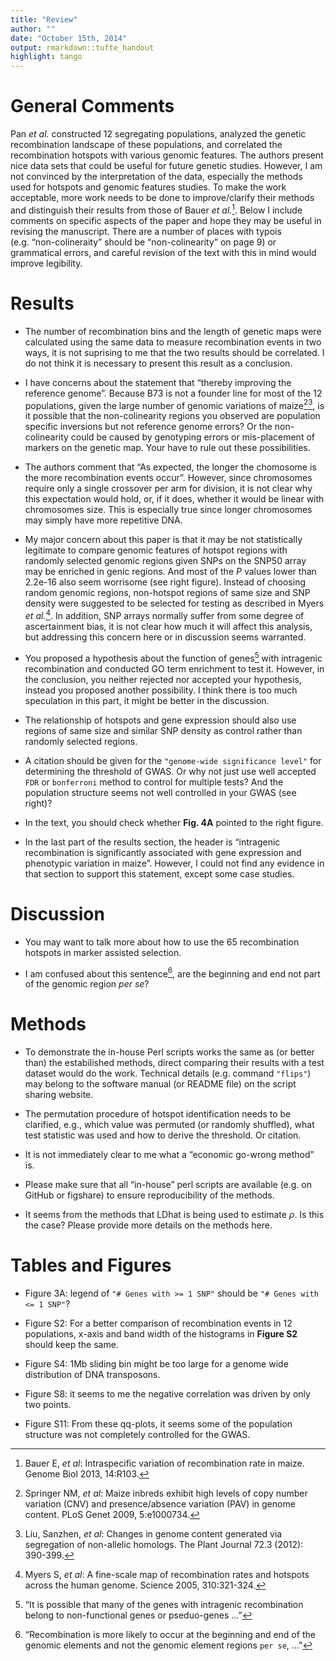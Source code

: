 ```yaml
---
title: "Review"
author: ""
date: "October 15th, 2014"
output: rmarkdown::tufte_handout
highlight: tango
---
```


# General Comments

Pan _et al._ constructed 12 segregating populations, analyzed the genetic recombination landscape of these populations, and correlated the recombination hotspots with various genomic features. The authors present nice data sets that could be useful for future genetic studies. However, I am not convinced by the interpretation of the data, especially the methods used for hotspots and genomic features studies. To make the work acceptable, more work needs to be done to improve/clarify their methods and distinguish their results from those of Bauer _et al._[^c1]. Below I include comments on specific aspects of the paper and hope they may be useful in revising the manuscript. There are a number of places with typois (e.g. "non-colineraity" should be "non-colinearity" on page 9) or grammatical errors, and careful revision of the text with this in mind would improve legibility.

# Results

* The number of recombination bins and the length of genetic maps were calculated using the same data to measure recombination events in two ways, it is not suprising to me that the two results should be correlated. I do not think it is necessary to present this result as a conclusion.

* I have concerns about the statement that "thereby improving the reference genome". Because B73 is not a founder line for most of the 12 populations, given the large number of genomic variations of maize[^c2][^c4], is it possible that the non-colinearity regions you observed are population specific inversions but not reference genome errors? Or the non-colinearity could be caused by genotyping errors or mis-placement of markers on the genetic map. Your have to rule out these possibilities.

* The authors comment that "As expected, the longer the chomosome is the more recombination events occur".  However, since chromosomes require only a single crossover per arm for division, it is not clear why this expectation would hold, or, if it does, whether it would be linear with chromosomes size.  This is especially true since longer chromosomes may simply have more repetitive DNA.

\graphicspath{{Figures/}}
\begin{marginfigure}
\includegraphics{fig2.png}
\caption{Snapshot of Figure 2 from the paper}
\label{fig:mfig1}
\end{marginfigure}

* My major concern about this paper is that it may be not statistically legitimate to compare genomic features of hotspot regions with randomly selected genomic regions given SNPs on the SNP50 array may be enriched in genic regions. And most of the _P_ values lower than 2.2e-16 also seem worrisome (see right figure). Instead of choosing random genomic regions, non-hotspot regions of same size and SNP density were suggested to be selected for testing as described in Myers _et al._[^c3]. In addition, SNP arrays normally suffer from some degree of ascertainment bias, it is not clear how much it will affect this analysis, but addressing this concern here or in discussion seems warranted. 

* You proposed a hypothesis about the function of genes[^s1] with intragenic recombination and conducted GO term enrichment to test it. However, in the conclusion, you neither rejected nor accepted your hypothesis, instead you proposed another possibility. I think there is too much speculation in this part, it might be better in the discussion. 

* The relationship of hotspots and gene expression should also use regions of same size and similar SNP density as control rather than randomly selected regions.

* A citation should be given for the `"genome-wide significance level"` for determining the threshold of GWAS. Or why not just use well accepted `FDR` or `bonferroni` method to control for multiple tests? And the population structure seems not well controlled in your GWAS (see right)?
\begin{marginfigure}
\includegraphics{fig4E.png}
\caption{Snapshot of Figure 4E from the paper}
\label{fig:mfig2}
\end{marginfigure}

* In the text, you should check whether __Fig. 4A__ pointed to the right figure.

* In the last part of the results section, the header is "intragenic recombination is significantly associated with gene expression and phenotypic variation in maize". However, I could not find any evidence in that section to support this statement, except some case studies. 

# Discussion

* You may want to talk more about how to use the 65 recombination hotspots in marker assisted selection.

* I am confused about this sentence[^s2], are the beginning and end not part of the genomic region _per se_?


# Methods

* To demonstrate the in-house Perl scripts works the same as (or better than) the estabilished methods, direct comparing their results with a test dataset would do the work. Technical details (e.g. command `"flips"`) may belong to the software manual (or README file) on the script sharing website.


* The permutation procedure of hotspot identification needs to be clarified, e.g., which value was permuted (or randomly shuffled), what test statistic was used and how to derive the threshold. Or citation.

* It is not immediately clear to me what a "economic go-wrong method" is.

* Please make sure that all "in-house" perl scripts are available (e.g. on GitHub or figshare) to ensure reproducibility of the methods.

* It seems from the methods that LDhat is being used to estimate $\rho$. Is this the case? Please provide more details on the methods here.

# Tables and Figures

* Figure 3A: legend of `"# Genes with >= 1 SNP"` should be `"# Genes with <= 1 SNP"`?

\begin{marginfigure}
\includegraphics{fig3A.png}
\caption{Snapshot part of Figure 3A}
\label{fig:mfig3}
\end{marginfigure}

* Figure S2: For a better comparison of recombination events in 12 populations, x-axis and band width of the histograms in __Figure S2__ should keep the same.

* Figure S4: 1Mb sliding bin might be too large for a genome wide distribution of DNA transposons. 

* Figure S8: it seems to me the negative correlation was driven by only two points. 

\begin{marginfigure}
\includegraphics{figs8.png}
\caption{Snapshot of Figure S8}
\label{fig:mfig4}
\end{marginfigure}

* Figure S11: From these qq-plots, it seems some of the population structure was not completely controlled for the GWAS.

[^c1]: Bauer E, _et al_: Intraspecific variation of recombination rate in maize. Genome Biol 2013, 14:R103.
[^c2]: Springer NM, _et al_: Maize inbreds exhibit high levels of copy number variation (CNV) and presence/absence variation (PAV) in genome content. PLoS Genet 2009, 5:e1000734.
[^c3]: Myers S, _et al_: A fine-scale map of recombination rates and hotspots across the human genome. Science 2005, 310:321-324.
[^c4]: Liu, Sanzhen, _et al_: Changes in genome content generated via segregation of non-allelic homologs. The Plant Journal 72.3 (2012): 390-399.

[^s1]: "It is possible that many of the genes with intragenic recombination belong to non-functional genes or pseduo-genes ..."
[^s2]: "Recombination is more likely to occur at the beginning and end of the genomic elements and not the genomic element regions `per se`, ..."
